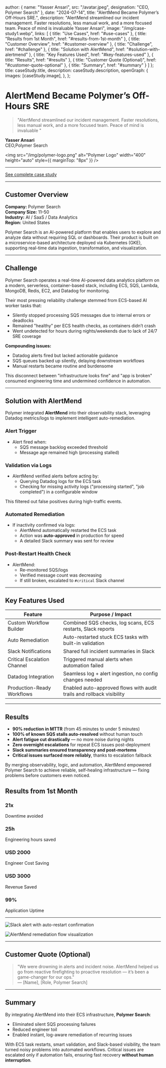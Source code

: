 
  author: { name: "Yasser Ansari", src: "/avatar.jpeg", designation: "CEO, Polymer Search" },
  date: "2024-07-14",
  title: "AlertMend Became Polymer’s Off-Hours SRE.",
  description: "AlertMend streamlined our incident management. Faster resolutions, less manual work, and a more focused team. Peace of mind is invaluable Yasser Ansari",
  image:
    "/img/case-study1.webp",
  links: [
  { title: "Use Cases", href: "#use-cases" },
  { title: "Results from 1st Month", href: "#results-from-1st-month" },
  { title: "Customer Overview", href: "#customer-overview" },
  { title: "Challenge", href: "#challenge" },
  { title: "Solution with AlertMend", href: "#solution-with-alertmend" },
  { title: "Key Features Used", href: "#key-features-used" },
  { title: "Results", href: "#results" },
  { title: "Customer Quote (Optional)", href: "#customer-quote-optional" },
  { title: "Summary", href: "#summary" }
]
};
  title: caseStudy.title,
  description: caseStudy.description,
  openGraph: {
    images: [caseStudy.image],
  },
};


# AlertMend Became Polymer’s Off-Hours SRE

> "AlertMend streamlined our incident management. Faster resolutions, less manual work, and a more focused team. Peace of mind is invaluable "

**Yasser Ansari**  
CEO,Polymer Search

<img
  src="/img/polymer-logo.png"
  alt="Polymer Logo"
  width="400"
  height="auto"
  style={{ marginTop: "8px" }}
/>

---

[See complete case study](https://docs.google.com/document/d/192rfaffZgEg2XNSAyL66wuWJ7_0NyXvfbpQKM-0a3tU/edit?usp=sharing)

---

## <span id="customer-overview" /> Customer Overview

**Company:** Polymer Search  
**Company Size:** 11–50  
**Industry:** AI / SaaS / Data Analytics  
**Region:** United States

Polymer Search is an AI-powered platform that enables users to explore and analyze data without requiring SQL or dashboards. Their product is built on a microservice-based architecture deployed via Kubernetes (GKE), supporting real-time data ingestion, transformation, and visualization.

---

## <span id="challenge" /> Challenge

Polymer Search operates a real-time AI-powered data analytics platform on a modern, serverless, container-based stack, including ECS, SQS, Lambda, MongoDB, Redis, EC2, and Datadog for monitoring.

Their most pressing reliability challenge stemmed from ECS-based AI worker tasks that:
- Silently stopped processing SQS messages due to internal errors or deadlocks
- Remained "healthy" per ECS health checks, as containers didn’t crash
- Went undetected for hours during nights/weekends due to lack of 24/7 SRE coverage

**Compounding issues:**
- Datadog alerts fired but lacked actionable guidance
- SQS queues backed up silently, delaying downstream workflows
- Manual restarts became routine and burdensome

This disconnect between "infrastructure looks fine" and "app is broken" consumed engineering time and undermined confidence in automation.

---

## <span id="solution-with-alertmend" /> Solution with AlertMend

Polymer integrated **AlertMend** into their observability stack, leveraging Datadog metrics/logs to implement intelligent auto-remediation.

### <span id="alert-trigger" /> Alert Trigger
- Alert fired when:
  - SQS message backlog exceeded threshold
  - Message age remained high (processing stalled)

### <span id="validation-via-logs" /> Validation via Logs
- AlertMend verified alerts before acting by:
  - Querying Datadog logs for the ECS task
  - Checking for missing activity logs ("processing started", "job completed") in a configurable window

This filtered out false positives during high-traffic events.

### <span id="automated-remediation" /> Automated Remediation
- If inactivity confirmed via logs:
  - AlertMend automatically restarted the ECS task
  - Action was **auto-approved** in production for speed
  - A detailed Slack summary was sent for review

### <span id="post-restart-health-check" /> Post-Restart Health Check
- AlertMend:
  - Re-monitored SQS/logs
  - Verified message count was decreasing
  - If still broken, escalated to `#critical` Slack channel

---

## <span id="key-features-used" /> Key Features Used

| Feature                     | Purpose / Impact                                                                 |
|----------------------------|----------------------------------------------------------------------------------|
| Custom Workflow Builder    | Combined SQS checks, log scans, ECS restarts, Slack reports                      |
| Auto Remediation           | Auto-restarted stuck ECS tasks with built-in validation                          |
| Slack Notifications        | Shared full incident summaries in Slack                                          |
| Critical Escalation Channel| Triggered manual alerts when automation failed                                   |
| Datadog Integration        | Seamless log + alert ingestion, no config changes needed                         |
| Production-Ready Workflows | Enabled auto-approved flows with audit trails and rollback visibility            |

---

## <span id="results" /> Results

- **90% reduction in MTTR** (from 45 minutes to under 5 minutes)
- **100% of known SQS stalls auto-resolved** without human touch
- **Alert fatigue cut drastically** — no more noise during nights
- **Zero overnight escalations** for repeat ECS issues post-deployment
- **Slack summaries ensured transparency and post-mortems**
- **Critical issues surfaced more reliably**, thanks to escalation fallback

By merging observability, logic, and automation, AlertMend empowered Polymer Search to achieve reliable, self-healing infrastructure — fixing problems before customers even noticed.


## Results from 1st Month

### 21x
Downtime avoided

### 25h
Engineering hours saved

### USD 2000
Engineer Cost Saving

### USD 3000
Revenue Saved

### 99%
Application Uptime

---

![Slack alert with auto-restart confirmation](/img/slack-auto-restart-alert.png)

![AlertMend remediation flow visualization](/img/alertmend-flow-ui.png)

---

## <span id="customer-quote-optional" /> Customer Quote (Optional)

> "We were drowning in alerts and incident noise. AlertMend helped us go from reactive firefighting to proactive resolution — it’s been a game-changer for our ops."  
> — [Name], [Role, Polymer Search]

---

## <span id="summary" /> Summary

By integrating AlertMend into their ECS infrastructure, **Polymer Search**:
- Eliminated silent SQS processing failures
- Reduced engineer toil
- Enabled instant, log-aware remediation of recurring issues

With ECS task restarts, smart validation, and Slack-based visibility, the team turned noisy problems into automated workflows. Critical issues are escalated only if automation fails, ensuring fast recovery **without human interruption**.
